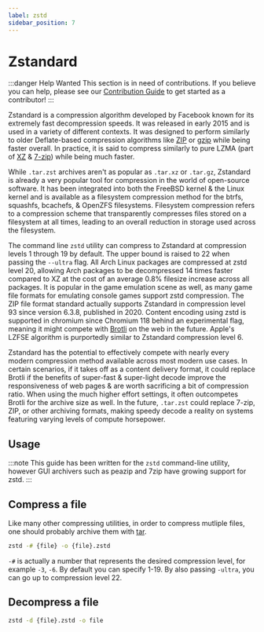 ```yaml
---
label: zstd
sidebar_position: 7
---
```


# Zstandard

:::danger Help Wanted
This section is in need of contributions. If you believe you can help, please see our [Contribution Guide](../contribution-guide.mdx) to get started as a contributor!
:::

Zstandard is a compression algorithm developed by Facebook known for its extremely fast decompression speeds. It was released in early 2015 and is used in a variety of different contexts. It was designed to perform similarly to older Deflate-based compression algorithms like [ZIP](../data/zip.mdx) or [gzip](../data/gzip.mdx) while being faster overall. In practice, it is said to compress similarly to pure LZMA (part of [XZ](../data/xz.mdx) & [7-zip](../data/7z.mdx)) while being much faster.

While `.tar.zst` archives aren't as popular as `.tar.xz` or `.tar.gz`, Zstandard is already a very popular tool for compression in the world of open-source software. It has been integrated into both the FreeBSD kernel & the Linux kernel and is available as a filesystem compression method for the btrfs, squashfs, bcachefs, & OpenZFS filesystems. Filesystem compression refers to a compression scheme that transparently compresses files stored on a filesystem at all times, leading to an overall reduction in storage used across the filesystem.

The command line `zstd` utility can compress to Zstandard at compression levels 1 through 19 by default. The upper bound is raised to 22 when passing the `--ultra` flag. All Arch Linux packages are compressed at zstd level 20, allowing Arch packages to be decompressed 14 times faster compared to XZ at the cost of an average 0.8% filesize increase across all packages. It is popular in the game emulation scene as well, as many game file formats for emulating console games support zstd compression. The ZIP file format standard actually supports Zstandard in compression level 93 since version 6.3.8, published in 2020. Content encoding using zstd is supported in chromium since Chromium 118 behind an experimental flag, meaning it might compete with [Brotli](./brotli.mdx) on the web in the future. Apple's LZFSE algorithm is purportedly similar to Zstandard compression level 6.

Zstandard has the potential to effectively compete with nearly every modern compression method available across most modern use cases. In certain scenarios, if it takes off as a content delivery format, it could replace Brotli if the benefits of super-fast & super-light decode improve the responsiveness of web pages & are worth sacrificing a bit of compression ratio. When using the much higher effort settings, it often outcompetes Brotli for the archive size as well. In the future, `.tar.zst` could replace 7-zip, ZIP, or other archiving formats, making speedy decode a reality on systems featuring varying levels of compute horsepower.

## Usage
:::note
This guide has been written for the `zstd` command-line utility, however GUI archivers such as peazip and 7zip have growing support for zstd.
:::
## Compress a file
Like many other compressing utilities, in order to compress mutliple files, one should probably archive them with [tar](./tar.mdx).
```bash
zstd -# {file} -o {file}.zstd
```
`-#` is actually a number that represents the desired compression level, for example `-3`, `-6`. By default you can specify 1-19. By also passing `-ultra`, you can go up to compression level 22.

## Decompress a file
```bash
zstd -d {file}.zstd -o file
```